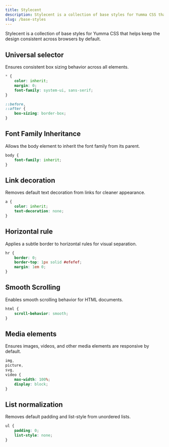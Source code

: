```yaml
---
title: Stylecent
description: Stylecent is a collection of base styles for Yumma CSS that helps keep the design consistent across browsers by default.
slug: /base-styles
---
```


Stylecent is a collection of base styles for Yumma CSS that helps keep the design consistent across browsers by default.

## Universal selector

Ensures consistent box sizing behavior across all elements.

```scss
* {
    color: inherit;
    margin: 0;
    font-family: system-ui, sans-serif;
}

::before,
::after {
    box-sizing: border-box;
}
```

## Font Family Inheritance
Allows the body element to inherit the font family from its parent.

```scss
body {
    font-family: inherit;
}
```

## Link decoration
Removes default text decoration from links for cleaner appearance.

```scss
a {
    color: inherit;
    text-decoration: none;
}
```

## Horizontal rule
Applies a subtle border to horizontal rules for visual separation.

```scss
hr {
    border: 0;
    border-top: 1px solid #efefef;
    margin: 1em 0;
}
```

## Smooth Scrolling
Enables smooth scrolling behavior for HTML documents.

```scss
html {
    scroll-behavior: smooth;
}
```

## Media elements
Ensures images, videos, and other media elements are responsive by default.

```scss
img,
picture,
svg,
video {
    max-width: 100%;
    display: block;
}
```

## List normalization
Removes default padding and list-style from unordered lists.

```scss
ul {
    padding: 0;
    list-style: none;
}
```